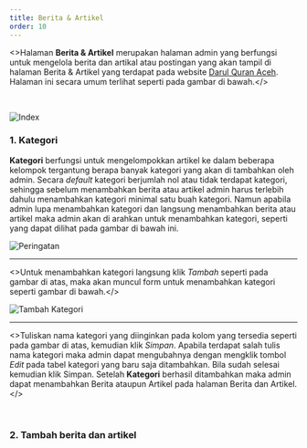 ```yaml
---
title: Berita & Artikel
order: 10
---
```


<>Halaman <b>Berita & Artikel</b> merupakan halaman admin yang berfungsi untuk mengelola berita dan artikal atau postingan yang akan tampil di halaman Berita & Artikel yang terdapat pada website [Darul Quran Aceh](https:dqa.sch.id/berita-dan-artikel). Halaman ini secara umum terlihat seperti pada gambar di bawah.</><br/>

<br/>

![Index](./index.png)<br/> 

### 1. Kategori

<b>Kategori</b> berfungsi untuk mengelompokkan artikel ke dalam beberapa kelompok tergantung berapa banyak kategori yang akan di tambahkan oleh admin. Secara <i>default</i> kategori berjumlah nol atau tidak terdapat kategori, sehingga sebelum menambahkan berita atau artikel admin harus terlebih dahulu menambahkan kategori minimal satu buah kategori. Namun apabila admin lupa menambahkan kategori dan langsung menambahkan berita atau artikel maka admin akan di arahkan untuk menambahkan kategori, seperti yang dapat dilihat pada gambar di bawah ini.

![Peringatan](./peringatan-kategori.png)<hr/>

<>Untuk menambahkan kategori langsung klik <i>Tambah</i> seperti pada gambar di atas, maka akan muncul form untuk menambahkan kategori seperti gambar di bawah.</><br/>

![Tambah Kategori](./tambah-kategori.png)<hr/>

<>Tuliskan nama kategori yang diinginkan pada kolom yang tersedia seperti pada gambar di atas, kemudian klik <i>Simpan</i>. Apabila terdapat salah tulis nama kategori maka admin dapat mengubahnya dengan mengklik tombol <i>Edit</i> pada tabel kategori yang baru saja ditambahkan. Bila sudah selesai kemudian klik Simpan. Setelah <b>Kategori</b> berhasil ditambahkan maka admin dapat menambahkan Berita ataupun Artikel pada halaman Berita dan Artikel.</><br/>

<br/>

### 2. Tambah berita dan artikel